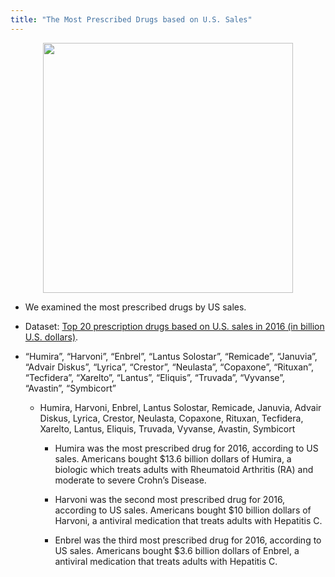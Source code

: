 ```yaml
---
title: "The Most Prescribed Drugs based on U.S. Sales"
---
```

<div style="text-align:center"><img src= "https://blogs-images.forbes.com/sarahhedgecock/files/2016/10/Threats-Drugs-Cover-V1.gif?" height="400"/></div>

  + We examined the most prescribed drugs by US sales. 
  
  + Dataset: [Top 20 prescription drugs based on U.S. sales in 2016 (in billion U.S. dollars)](https://www.statista.com/statistics/258010/top-branded-drugs-based-on-retail-sales-in-the-us/).
  
  + "Humira", "Harvoni", "Enbrel", "Lantus Solostar", "Remicade", "Januvia", "Advair Diskus", "Lyrica", "Crestor", "Neulasta", "Copaxone", "Rituxan", "Tecfidera", "Xarelto", "Lantus", "Eliquis", "Truvada", "Vyvanse", "Avastin", "Symbicort"
  
    + Humira, Harvoni, Enbrel, Lantus Solostar, Remicade, Januvia, Advair Diskus, Lyrica, Crestor, Neulasta, Copaxone, Rituxan, Tecfidera, Xarelto, Lantus, Eliquis, Truvada, Vyvanse, Avastin, Symbicort
  
      + Humira was the most prescribed drug for 2016, according to US sales. Americans bought $13.6 billion dollars of Humira, a biologic which treats adults with Rheumatoid Arthritis (RA) and moderate to severe Crohn's Disease.
      
      + Harvoni was the second most prescribed drug for 2016, according to US sales. Americans bought $10 billion dollars of Harvoni, a antiviral medication that treats adults with Hepatitis C.
      
      + Enbrel was the third most prescribed drug for 2016, according to US sales. Americans bought $3.6 billion dollars of Enbrel, a antiviral medication that treats adults with Hepatitis C.